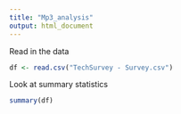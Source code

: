 ```yaml
---
title: "Mp3_analysis"
output: html_document
---
```


Read in the data
```r
df <- read.csv("TechSurvey - Survey.csv")
```

Look at summary statistics
```r
summary(df)
```

